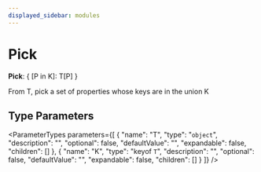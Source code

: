 ```yaml
---
displayed_sidebar: modules
---
```



# Pick

 **Pick**: &#123; [P in K]: T[P] &#125;

From T, pick a set of properties whose keys are in the union K

## Type Parameters

<ParameterTypes parameters={[
  {
    "name": "T",
    "type": "`object`",
    "description": "",
    "optional": false,
    "defaultValue": "",
    "expandable": false,
    "children": []
  },
  {
    "name": "K",
    "type": "keyof `T`",
    "description": "",
    "optional": false,
    "defaultValue": "",
    "expandable": false,
    "children": []
  }
]} />
